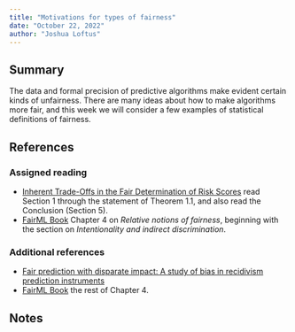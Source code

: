 ```yaml
---
title: "Motivations for types of fairness"
date: "October 22, 2022"
author: "Joshua Loftus"
---
```


## Summary

The data and formal precision of predictive algorithms make evident certain kinds of unfairness. There are many ideas about how to make algorithms more fair, and this week we will consider a few examples of statistical definitions of fairness.

## References

### Assigned reading

- [Inherent Trade-Offs in the Fair Determination of Risk Scores](https://arxiv.org/abs/1609.05807) read Section 1 through the statement of Theorem 1.1, and also read the Conclusion (Section 5).
- [FairML Book](https://fairmlbook.org/relative.html) Chapter 4 on *Relative notions of fairness*, beginning with the section on *Intentionality and indirect discrimination*.

### Additional references

- [Fair prediction with disparate impact: A study of bias in recidivism prediction instruments](https://arxiv.org/abs/1610.07524)
- [FairML Book](https://fairmlbook.org/relative.html) the rest of Chapter 4.

## Notes
